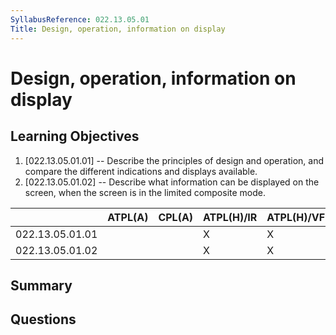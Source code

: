 ```yaml
---
SyllabusReference: 022.13.05.01
Title: Design, operation, information on display
---
```


# Design, operation, information on display

## Learning Objectives

1. [022.13.05.01.01] -- Describe the principles of design and operation, and
   compare the different indications and displays available.
2. [022.13.05.01.02] -- Describe what information can be displayed on the
   screen, when the screen is in the limited composite mode.

|                 | ATPL(A) | CPL(A) | ATPL(H)/IR | ATPL(H)/VFR | CPL(H) | IR  | CBIR(A) |
| --------------- | ------- | ------ | ---------- | ----------- | ------ | --- | ------- |
| 022.13.05.01.01 |         |        | X          | X           | X      |     |         |
| 022.13.05.01.02 |         |        | X          | X           | X      |     |         |

## Summary

## Questions
